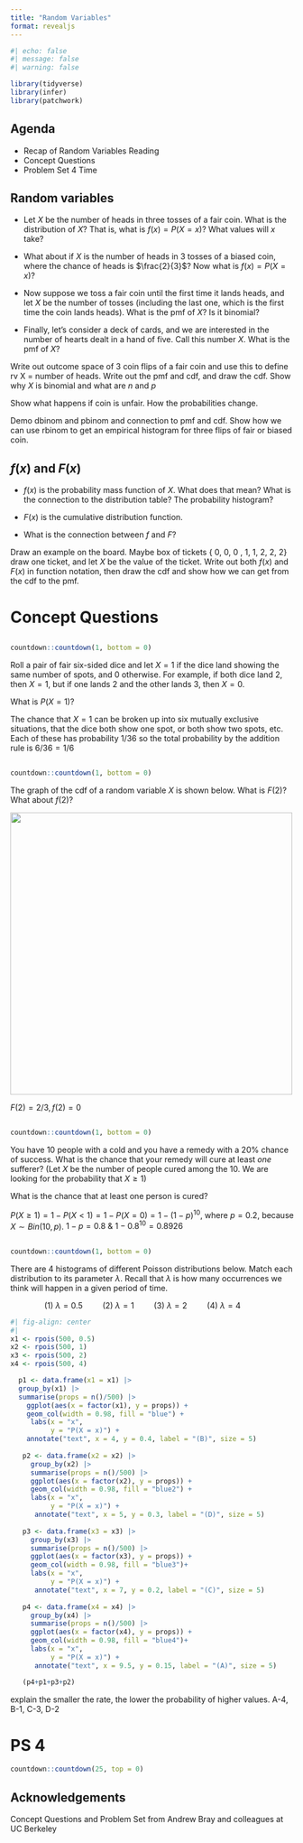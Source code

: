 ```yaml
---
title: "Random Variables"
format: revealjs
---
```



```r
#| echo: false
#| message: false
#| warning: false

library(tidyverse)
library(infer)
library(patchwork)
```

## Agenda

- Recap of Random Variables Reading
- Concept Questions
- Problem Set 4 Time

## Random variables 

:::{.incremental}
- Let $X$ be the number of heads in three tosses of a fair coin. What is the distribution of $X$? That is, what is $f(x) = P(X = x)$? What values will $x$ take?

- What about if $X$ is the number of heads in 3 tosses of a biased coin, where the chance of heads is $\frac{2}{3}$? Now what is $f(x) = P(X = x)$?

- Now suppose we toss a fair coin until the first time it lands heads, and let $X$ be the number of tosses (including the last one, which is the first time the coin lands heads). What is the pmf of $X$? Is it binomial?

- Finally, let's consider a deck of cards, and we are interested in the number of hearts dealt in a hand of five. Call this number $X$. What is the pmf of $X$?
:::

:::{.notes}
Write out outcome space of 3 coin flips of a fair coin and use this to define rv X = number of heads. Write out the pmf and cdf, and draw the cdf. Show why $X$ is binomial and what are $n$ and $p$

Show what happens if coin is unfair. How the probabilities change.

Demo dbinom and pbinom and connection to pmf and cdf.
Show how we can use rbinom to get an empirical histogram for three flips of fair or biased coin.

:::

## $f(x)$ and $F(x)$


:::{.incremental}

- $f(x)$ is the probability mass function of $X$. What does that mean? What is the connection to the distribution table? The probability histogram?

- $F(x)$ is the cumulative distribution function. 

- What is the connection between $f$ and $F$?

:::

:::{.notes}
Draw an example on the board. Maybe box of tickets { 0, 0, 0 , 1, 1, 2, 2, 2} draw one ticket, and let $X$ be the value of the ticket. Write out both $f(x)$ and $F(x)$ in function notation, then draw the cdf and show how we can get from the cdf to the pmf.
:::

# Concept Questions

## 

```r
countdown::countdown(1, bottom = 0)
```

Roll a pair of fair six-sided dice and let $X = 1$ if the dice land showing the same number of spots, and $0$ otherwise. For example, if both dice land $2$, then $X = 1$, but if one lands $2$ and the other lands $3$, then $X = 0$. 

:::{.poll}
What is $P(X=1)$? 
:::



:::{.notes}
The chance that $X = 1$ can be broken up into six mutually exclusive situations, that the dice both show one spot, or both show two spots, etc. Each of these has probability $1/36$ so the total probability by the addition rule is $6/36 = 1/6$
:::

##

```r
countdown::countdown(1, bottom = 0)
```

The graph of the cdf of a random variable $X$ is shown below. What is $F(2)$? What about $f(2)$?

![](images/rq-rv-cdf.png){fig-align="center" width="500"}


:::{.notes}
$F(2) = 2/3, f(2) = 0$
:::


## 

```r
countdown::countdown(1, bottom = 0)
```

You have $10$ people with a cold and you have a remedy with a $20\%$ chance of success. What is the chance that your remedy will cure at least *one* sufferer? (Let $X$ be the number of people cured among the 10. We are looking for the probability that $X \ge 1$)


:::{.poll}
What is the chance that at least one person is cured?
:::

:::{.notes}
$P(X \ge 1) = 1 - P(X < 1) = 1 - P(X = 0) = 1 - (1-p)^{10}$, where $p = 0.2$, because $X \sim Bin(10, p)$. $1-p = 0.8 \: \& \: 1-0.8^{10} = 0.8926$
:::


##

```r
countdown::countdown(1, bottom = 0)
```

There are 4 histograms of different Poisson distributions below. Match each distribution to its parameter $\lambda$. Recall that $\lambda$ is how many occurrences we think will happen in a given period of time.

$$
(1)\: \lambda = 0.5 \hspace{1cm} (2)\: \lambda = 1 \hspace{1cm} (3) \: \lambda = 2 \hspace{1cm} (4) \: \lambda = 4\hspace{1cm} 
$$

```r
#| fig-align: center
#| 
x1 <- rpois(500, 0.5)
x2 <- rpois(500, 1)
x3 <- rpois(500, 2)
x4 <- rpois(500, 4)

  p1 <- data.frame(x1 = x1) |> 
  group_by(x1) |>
  summarise(props = n()/500) |>
    ggplot(aes(x = factor(x1), y = props)) + 
    geom_col(width = 0.98, fill = "blue") +
     labs(x = "x", 
          y = "P(X = x)") + 
    annotate("text", x = 4, y = 0.4, label = "(B)", size = 5)
   
   p2 <- data.frame(x2 = x2) |> 
     group_by(x2) |>
     summarise(props = n()/500) |>
     ggplot(aes(x = factor(x2), y = props)) + 
     geom_col(width = 0.98, fill = "blue2") +
     labs(x = "x", 
          y = "P(X = x)") + 
      annotate("text", x = 5, y = 0.3, label = "(D)", size = 5)
   
   p3 <- data.frame(x3 = x3) |> 
     group_by(x3) |>
     summarise(props = n()/500) |>
     ggplot(aes(x = factor(x3), y = props)) + 
     geom_col(width = 0.98, fill = "blue3")+
     labs(x = "x", 
          y = "P(X = x)") + 
      annotate("text", x = 7, y = 0.2, label = "(C)", size = 5)
   
   p4 <- data.frame(x4 = x4) |> 
     group_by(x4) |>
     summarise(props = n()/500) |>
     ggplot(aes(x = factor(x4), y = props)) + 
     geom_col(width = 0.98, fill = "blue4")+
     labs(x = "x", 
          y = "P(X = x)") +
      annotate("text", x = 9.5, y = 0.15, label = "(A)", size = 5)

   (p4+p1+p3+p2)  
```

:::{.notes}
explain the smaller the rate, the lower the probability of higher values. 
A-4, B-1, C-3, D-2
:::


# PS 4 

```r
countdown::countdown(25, top = 0)
```


## Acknowledgements

Concept Questions and Problem Set from Andrew Bray and colleagues at UC Berkeley
